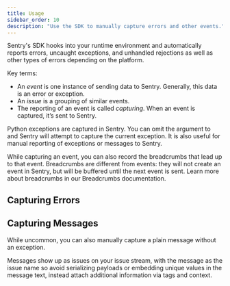 ```yaml
---
title: Usage
sidebar_order: 10
description: "Use the SDK to manually capture errors and other events."
---
```


Sentry's SDK hooks into your runtime environment and automatically reports errors, uncaught exceptions, and unhandled rejections as well as other types of errors depending on the platform.

<Alert>

Key terms:

- An _event_ is one instance of sending data to Sentry. Generally, this data is an error or exception.
- An _issue_ is a grouping of similar events.
- The reporting of an event is called _capturing_.
  When an event is captured, it’s sent to Sentry.

</Alert>

Python exceptions are captured in Sentry. You can omit the argument to <PlatformIdentifier name="capture-exception" /> and Sentry will attempt to capture the current exception. It is also useful for manual reporting of exceptions or messages to Sentry.

While capturing an event, you can also record the breadcrumbs that lead up to that event. Breadcrumbs are different from events: they will not create an event in Sentry, but will be buffered until the next event is sent. Learn more about breadcrumbs in our <PlatformLink to="/enriching-events/breadcrumbs/">Breadcrumbs documentation</PlatformLink>.

## Capturing Errors

<PlatformContent includePath="capture-error" />

## Capturing Messages

While uncommon, you can also manually capture a plain message without an exception.

Messages show up as issues on your issue stream, with the message as the issue name so avoid serializing payloads or embedding unique values in the message text, instead attach additional information via tags and context.

<PlatformContent includePath="capture-message" />
